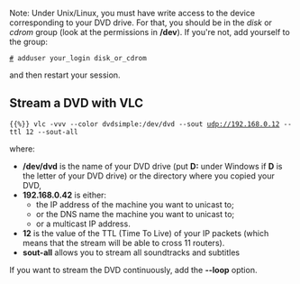 {{RightMenu|documentation streaming howto toc}}

Note: Under Unix/Linux, you must have write access to the device corresponding to your DVD drive. For that, you should be in the ''disk'' or ''cdrom'' group (look at the permissions in '''/dev'''). If you're not, add yourself to the group:
 [[terminal|#]] adduser your_login disk_or_cdrom
and then restart your session.

== Stream a DVD with VLC ==

 {{%}} vlc -vvv --color dvdsimple:/dev/dvd --sout udp://192.168.0.12 --ttl 12 --sout-all
where:
*'''/dev/dvd''' is the name of your DVD drive (put '''D:''' under Windows if '''D''' is the letter of your DVD drive) or the directory where you copied your DVD,
*'''192.168.0.42''' is either:
**the IP address of the machine you want to unicast to;
**or the DNS name the machine you want to unicast to;
**or a multicast IP address.
*'''12''' is the value of the TTL (Time To Live) of your IP packets (which means that the stream will be able to cross 11 routers).
*'''sout-all''' allows you to stream all soundtracks and subtitles

If you want to stream the DVD continuously, add the '''--loop''' option.


{{Documentation}}